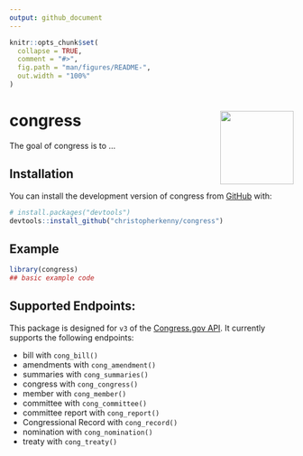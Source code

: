 ```yaml
---
output: github_document
---
```


<!-- README.md is generated from README.Rmd. Please edit that file -->

```r
knitr::opts_chunk$set(
  collapse = TRUE,
  comment = "#>",
  fig.path = "man/figures/README-",
  out.width = "100%"
)
```

# congress <img src="man/figures/logo.png" align="right" height="130" />

<!-- badges: start -->
<!-- badges: end -->

The goal of congress is to ...

## Installation

You can install the development version of congress from [GitHub](https://github.com/) with:

``` r
# install.packages("devtools")
devtools::install_github("christopherkenny/congress")
```

## Example

```r
library(congress)
## basic example code
```

## Supported Endpoints:

This package is designed for `v3` of the [Congress.gov API](https://api.congress.gov/#/). It currently supports the following endpoints:

- bill with `cong_bill()`
- amendments with `cong_amendment()`
- summaries with `cong_summaries()`
- congress with `cong_congress()`
- member with `cong_member()`
- committee with `cong_committee()`
- committee report with `cong_report()`
- Congressional Record with `cong_record()`
- nomination with `cong_nomination()`
- treaty with `cong_treaty()`
